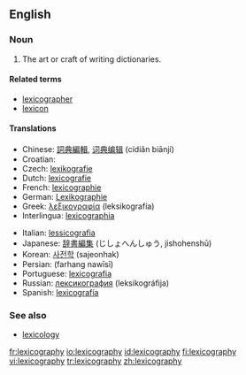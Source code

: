 ==English==
{{wikipedia}}
===Noun===
{{en-noun|-}}

# The art or craft of writing dictionaries.

====Related terms====
*[[lexicographer]]
*[[lexicon]]

====Translations====
{{trans-top|art or craft of writing dictionaries}}
*Chinese: [[詞典編輯]], [[词典编辑]] (cídiǎn biānjí)
*Croatian: {{t|hr|leksikografija|f}}
*Czech: [[lexikografie]] {{f}}
*Dutch: [[lexicografie]] {{f}}
*French: [[lexicographie]] {{f}}
*German: [[Lexikographie]] {{f}}
*Greek: [[λεξικογραφία]] (leksikografía) {{f}}
*Interlingua: [[lexicographia]]
{{trans-mid}}
*Italian: [[lessicografia]] {{f}}
*Japanese: [[辞書編集]] (じしょへんしゅう, jishohenshū)
*Korean: [[사전학]] (sajeonhak)
*Persian: {{FAchar|[[فرهنگ نویسی]]}} (farhang nawīsī)
*Portuguese: [[lexicografia]] {{f}}
*Russian: [[лексикография]] (leksikográfija) {{f}}
*Spanish: [[lexicografía]] {{f}}
{{trans-bottom}}

===See also===
*[[lexicology]]

[[fr:lexicography]]
[[io:lexicography]]
[[id:lexicography]]
[[fi:lexicography]]
[[vi:lexicography]]
[[tr:lexicography]]
[[zh:lexicography]]